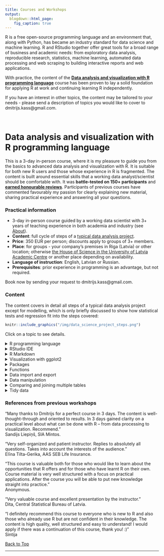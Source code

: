 ```yaml
---
title: Courses and Workshops
output:
  blogdown::html_page:
    fig_caption: true
---
```


R is a free open-source programming language and an environment that, along with Python, has became an industry standard for data science and machine learning. R and RStudio together offer great tools for a broad range of business and academic needs: from exploratory data analysis, reproducible research, statistics, machine learning, automated data processing and web scraping to building interactive reports and web applications. 

With practice, the content of the [**Data analysis and visualization with R programming language**](#r_name) course has been proven to lay a solid foundation for applying R at work and continuing learning R independently. 

If you have an interest in other topics, the content may be tailored to your needs - please send a description of topics you would like to cover to dmitrijs.kass@gmail.com.

<!-- * [Data science toolbox: Git and GitHub](#git_name) -->

<br>

# Data analysis and visualization with R programming language{#r_name}

This is a 3-day in-person course, where it is my pleasure to guide you from the basics to advanced data analysis and visualization with R. It is suitable for both new R users and those whose experience in R is fragmented. The content is built around essential skills that a working data analyst/scientist should be comfortable with. It was **battle-tested on 150+ participants** and [**earned honourable reviews**](#r_references). Participants of previous courses have commented favourably my passion for clearly explaining new material, sharing practical experience and answering all your questions.

### Practical information

* 3-day in-person course guided by a working data scientist with 3+ years of teaching experience in both academia and industry (see [About](/about/)).
* **Content**: full cycle of steps of a [typical data analysis project](#r_content).
* **Price**: 350 EUR per person; discounts apply to groups of 3+ members.
* **Place**: for groups - your company's premises in Riga (Latvia) or other location; otherwise [the House of Science in the University of Latvia Academic Centre](https://www.akademiskaiscentrs.lu.lv/ekas/zinatnu-maja/) or another place depending on availability. 
* **Language of instruction**: English, Latvian or Russian.
* **Prerequisites**: prior experience in programming is an advantage, but not required.

Book now by sending your request to dmitrijs.kass@gmail.com.



<!-- ### Learning outcomes{#r_outcomes} -->

<!-- After a 3-day workshop you will feel comfortable using R and RStudio in doing the following: -->

<!-- * writing predictable and well-structured code, -->
<!-- * data import/export from files and SQL databases, -->
<!-- * tidying data,  -->
<!-- * exploratory data analysis and visualization,  -->
<!-- * manipulating and joining large data sets, -->
<!-- * automating data analysis, -->
<!-- * generating reports with code, results and narrative to communicating the results of your work. -->



### Content{#r_content}

The content covers in detail all steps of a typical data analysis project except for modelling, which is only briefly discussed to show how statistical tests and regression fit into the steps covered:

```r
knitr::include_graphics("/img/data_science_project_steps.png")
```

Click on a topic to see details.

<details><summary>R programming language</summary>
<p>
* Learning to write well-structured and predictable code
* Coding style and why you need one
* Data structures and indexing
* Type coercion
* Loops and how to control code execution
</p>
</details>

<details><summary>RStudio IDE</summary>
<p>
* Learning to enjoy working in RStudio
* Avoiding syntax errors, speeding-up your work, finding things and getting help
</p>
</details>

<details><summary>R Markdown</summary>
<p>
* What is a reproducible research and how you may benefit from it
* How to combine code, results and narrative to communicate the result of your analysis efficiently
* How to automate reporting
* Introduction to interactive tables and charts
</p>
</details>

<details><summary>Visualization with ggplot2</summary>
<p>
* Layered grammar of graphics
* Choosing an appropriate type of chart
* From elementary to advanced graphics
</p>
</details>

<details><summary>Packages</summary>
<p>
* Most popular packages by topic
* What are function conflicts, how to manage them and why you should care
* Package versions and how to manage them
</p>
</details>

<details><summary>Functions</summary>
<p>
* Understanding how functions work
* When and how to write a function
* Introduction to functional programming with `apply`-like functions
</p>
</details>

<details><summary>Data import and export</summary>
<p>
* Tabular and plain text
* Excel spreadsheets
* Parsing JSON files 
* Querying data from the SQL database
* Reading files from the Internet
</p>
</details>

<details><summary>Data manipulation</summary>
<p>
* Operations with rows and columns
* Grouped aggregations
* Finding and removing duplicates
* Dealing with missing values
* Recoding values
</p>
</details>

<details><summary>Comparing and joining multiple tables</summary>
<p>
* Many ways to join relational and non-relational data
* Finding similarities and differences between tables 
</p>
</details>

<details><summary>Tidy data</summary>
<p>
* Concept of tidy data
* Typical problems and how to solve them
</p>
</details>




### References from previous workshops{#r_references}

“Many thanks to Dmitrijs for a perfect course in 3 days. The content is well-thought-through and oriented to results. In 3 days gained clarity on a practical level about what can be done with R – from data processing to visualization. Recommend.”  
Sandijs Liepiņš, SIA Mintos.

“Very self-organized and patient instructor. Replies to absolutely all questions. Takes into account the interests of the audience.”  
Elīna Tilta-Gerika, AAS SEB Life Insurance. 

“This course is valuable both for those who would like to learn about the opportunities that R offers and for those who have learnt R on their own. Course material is very well structured with a focus on practical applications. After the course you will be able to put new knowledge straight into practice.”  
Anonymous.

“Very valuable course and excellent presentation by the instructor.”  
Dita, Central Statistical Bureau of Latvia.

“I definitely recommend this course to everyone who is new to R and also those who already use R but are not confident in their knowledge. The content is high quality, well structured and easy to understand! I would apply if there was a continuation of this course, thank you! :)”  
Sintija

<a href="#top">Back to Top</a>


<hr>

<!-- # Data science toolbox: Git and GitHub{#git_name} -->
